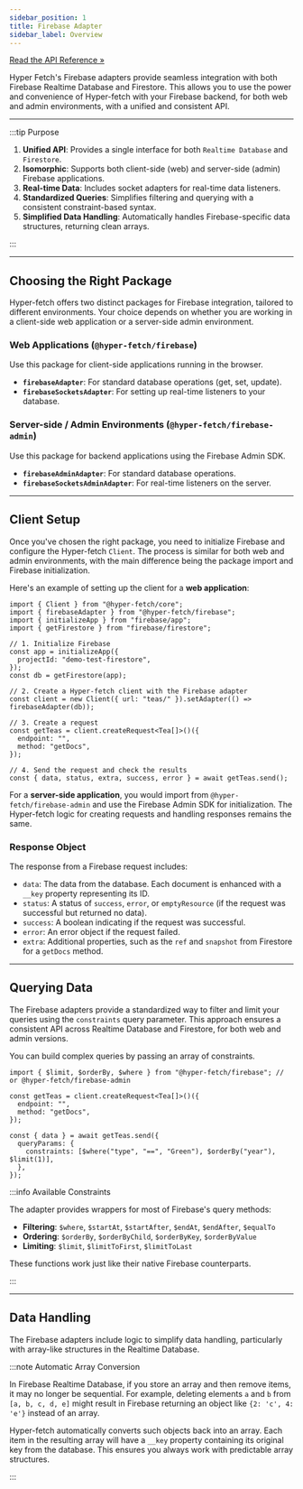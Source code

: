 ```yaml
---
sidebar_position: 1
title: Firebase Adapter
sidebar_label: Overview
---
```


[Read the API Reference »](/api/adapter-firebase/Functions/FirebaseAdapter.mdx)

Hyper Fetch's Firebase adapters provide seamless integration with both Firebase Realtime Database and Firestore. This
allows you to use the power and convenience of Hyper-fetch with your Firebase backend, for both web and admin
environments, with a unified and consistent API.

---

:::tip Purpose

1.  **Unified API**: Provides a single interface for both `Realtime Database` and `Firestore`.
2.  **Isomorphic**: Supports both client-side (web) and server-side (admin) Firebase applications.
3.  **Real-time Data**: Includes socket adapters for real-time data listeners.
4.  **Standardized Queries**: Simplifies filtering and querying with a consistent constraint-based syntax.
5.  **Simplified Data Handling**: Automatically handles Firebase-specific data structures, returning clean arrays.

:::

---

## Choosing the Right Package

Hyper-fetch offers two distinct packages for Firebase integration, tailored to different environments. Your choice
depends on whether you are working in a client-side web application or a server-side admin environment.

### Web Applications (`@hyper-fetch/firebase`)

Use this package for client-side applications running in the browser.

- **`firebaseAdapter`**: For standard database operations (get, set, update).
- **`firebaseSocketsAdapter`**: For setting up real-time listeners to your database.

### Server-side / Admin Environments (`@hyper-fetch/firebase-admin`)

Use this package for backend applications using the Firebase Admin SDK.

- **`firebaseAdminAdapter`**: For standard database operations.
- **`firebaseSocketsAdminAdapter`**: For real-time listeners on the server.

---

## Client Setup

Once you've chosen the right package, you need to initialize Firebase and configure the Hyper-fetch `Client`. The
process is similar for both web and admin environments, with the main difference being the package import and Firebase
initialization.

Here's an example of setting up the client for a **web application**:

```tsx
import { Client } from "@hyper-fetch/core";
import { firebaseAdapter } from "@hyper-fetch/firebase";
import { initializeApp } from "firebase/app";
import { getFirestore } from "firebase/firestore";

// 1. Initialize Firebase
const app = initializeApp({
  projectId: "demo-test-firestore",
});
const db = getFirestore(app);

// 2. Create a Hyper-fetch client with the Firebase adapter
const client = new Client({ url: "teas/" }).setAdapter(() => firebaseAdapter(db));

// 3. Create a request
const getTeas = client.createRequest<Tea[]>()({
  endpoint: "",
  method: "getDocs",
});

// 4. Send the request and check the results
const { data, status, extra, success, error } = await getTeas.send();
```

For a **server-side application**, you would import from `@hyper-fetch/firebase-admin` and use the Firebase Admin SDK
for initialization. The Hyper-fetch logic for creating requests and handling responses remains the same.

### Response Object

The response from a Firebase request includes:

- `data`: The data from the database. Each document is enhanced with a `__key` property representing its ID.
- `status`: A status of `success`, `error`, or `emptyResource` (if the request was successful but returned no data).
- `success`: A boolean indicating if the request was successful.
- `error`: An error object if the request failed.
- `extra`: Additional properties, such as the `ref` and `snapshot` from Firestore for a `getDocs` method.

---

## Querying Data

The Firebase adapters provide a standardized way to filter and limit your queries using the `constraints` query
parameter. This approach ensures a consistent API across Realtime Database and Firestore, for both web and admin
versions.

You can build complex queries by passing an array of constraints.

```tsx
import { $limit, $orderBy, $where } from "@hyper-fetch/firebase"; // or @hyper-fetch/firebase-admin

const getTeas = client.createRequest<Tea[]>()({
  endpoint: "",
  method: "getDocs",
});

const { data } = await getTeas.send({
  queryParams: {
    constraints: [$where("type", "==", "Green"), $orderBy("year"), $limit(1)],
  },
});
```

:::info Available Constraints

The adapter provides wrappers for most of Firebase's query methods:

- **Filtering**: `$where`, `$startAt`, `$startAfter`, `$endAt`, `$endAfter`, `$equalTo`
- **Ordering**: `$orderBy`, `$orderByChild`, `$orderByKey`, `$orderByValue`
- **Limiting**: `$limit`, `$limitToFirst`, `$limitToLast`

These functions work just like their native Firebase counterparts.

:::

---

## Data Handling

The Firebase adapters include logic to simplify data handling, particularly with array-like structures in the Realtime
Database.

:::note Automatic Array Conversion

In Firebase Realtime Database, if you store an array and then remove items, it may no longer be sequential. For example,
deleting elements `a` and `b` from `[a, b, c, d, e]` might result in Firebase returning an object like
`{2: 'c', 4: 'e'}` instead of an array.

Hyper-fetch automatically converts such objects back into an array. Each item in the resulting array will have a `__key`
property containing its original key from the database. This ensures you always work with predictable array structures.

:::
